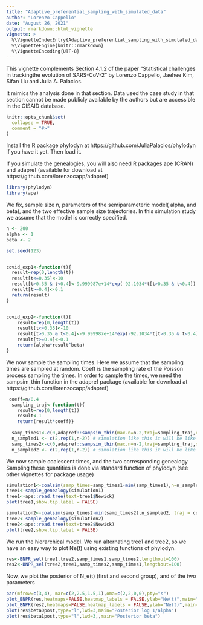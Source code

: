 ```yaml
---
title: "Adaptive_preferential_sampling_with_simulated_data"
author: "Lorenzo Cappello"
date: "August 26, 2021"
output: rmarkdown::html_vignette
vignette: >
  %\VignetteIndexEntry{Adaptive_preferential_sampling_with_simulated_data}
  %\VignetteEngine{knitr::rmarkdown}
  %\VignetteEncoding{UTF-8}
---
```


This vignette complements Section 4.1.2 of the paper "Statistical challenges in trackingthe evolution of SARS-CoV-2" by 
Lorenzo Cappello, Jaehee Kim, Sifan Liu and Julia A. Palacios.

It mimics the analysis done in that section. Data used the case study in that section cannot be made publicly available by the authors but are accessible in the GISAID database. 

```r
knitr::opts_chunk$set(
  collapse = TRUE,
  comment = "#>"
)
```

Install the R package phylodyn at https://github.com/JuliaPalacios/phylodyn if you have it yet.
Then load it.

If you simulate the genealogies, you will also need R packages ape (CRAN) and adapref (available for download at https://github.com/lorenzocapp/adapref)

```r
library(phylodyn)
library(ape)
```


We fix, sample size n, parameters of the semiparameteric model( alpha, and beta), and the two effective sample size trajectories. 
In this simulation study we assume that the model is correctly specified.

```r

n <- 200
alpha <- 1
beta <- 2

set.seed(123)


covid_exp1<-function(t){
  result=rep(0,length(t))
  result[t<=0.35]<-10
  result[t>0.35 & t<0.4]<-9.999987e+14*exp(-92.1034*t[t>0.35 & t<0.4]) #50 times smaller
  result[t>=0.4]<-0.1
  return(result)
}


covid_exp2<-function(t){
    result=rep(0,length(t))
    result[t<=0.35]<-10
    result[t>0.35 & t<0.4]<-9.999987e+14*exp(-92.1034*t[t>0.35 & t<0.4]) #50 times smaller
    result[t>=0.4]<-0.1
    return(alpha*result^beta)
}
```

We now sample the sampling times. Here we assume that the sampling times are sampled at random. Coeff is the sampling rate of the Poisson process sampling the times. In order to sample the times, we need the sampsim_thin function in the adapref package (available for download at https://github.com/lorenzocapp/adapref)
```r
 coeff=n/0.4
  sampling_traj<-function(t){
    result=rep(0,length(t))
    result<-1
    return(result*coeff)}
  
  samp_times1<-c(0,adapref::sampsim_thin(max.n=n-2,traj=sampling_traj,xlim=c(0,3))[-n+1])
  n_sampled1 <- c(2,rep(1,n-2)) # simulation like this it will be like this.
  samp_times2<-c(0,adapref::sampsim_thin(max.n=n-2,traj=sampling_traj,xlim=c(0,3))[-n+1])
  n_sampled2 <- c(2,rep(1,n-2)) # simulation like this it will be like this.

```


We now sample coalescent times, and the two corresponding genealogy
Sampling these quantities is done via standard function of phylodyn (see other vignettes for package usage)


```r

simulation1<-coalsim(samp_times=samp_times1-min(samp_times1),n=n_sampled1,traj=covid_exp1)
tree1<-sample_genealogy(simulation1)
tree1<-ape::read.tree(text=tree1$Newick)
plot(tree1,show.tip.label = FALSE)

simulation2<-coalsim(samp_times2-min(samp_times2),n_sampled2, traj = covid_exp2)
tree2<-sample_genealogy(simulation2)
tree2<-ape::read.tree(text=tree2$Newick)
plot(tree2,show.tip.label = FALSE)
```


We run the hierarchical model. We run alternating tree1 and tree2, so we have an easy way to plot Ne(t) using existing functions of phylodyn.

```r

res<-BNPR_sel(tree1,tree2,samp_times1,samp_times2,lengthout=100)
res2<-BNPR_sel(tree2,tree1,samp_times2,samp_times1,lengthout=100)

```

Now, we plot the posterior of N_e(t) (first and second group), and of the two parameters
```r
par(mfrow=c(3,4), mar=c(2,2.5,1.5,1),oma=c(2,2,0,0),pty="s")
plot_BNPR(res,heatmaps=FALSE,heatmap_labels = FALSE,ylab="Ne(t)",main="",ylim=c(0.0005,50000),xlim=c(0.5,0))
plot_BNPR(res2,heatmaps=FALSE,heatmap_labels = FALSE,ylab="Ne(t)",main="",ylim=c(0.0005,50000),xlim=c(0.5,0))
plot(res$beta0post,type="l",lwd=3,main="Posterior log 1/alpha")
plot(res$beta1post,type="l",lwd=3,,main="Posterior beta")

```

